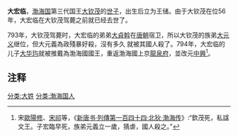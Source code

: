 '''大宏临'''，[[渤海国|渤海国]]第三代国王[[大钦茂|大钦茂]]的[[世子|世子]]，出生后立为王储。由于大钦茂在位56年，大宏临在大钦茂驾薨之前就已经去世了。

793年，大钦茂驾薨时，大宏临的弟弟[[大貞斡|大貞斡]]在[[唐朝|唐朝]]宿卫，所以大钦茂的族弟[[大元义|大元义]]继位，但大元義為政殘暴好殺，沒有多久 就被其國人殺了。794年，大宏临的儿子[[大华玙|大华玙]]就被推戴為渤海國國王，重返渤海國上京[[龍泉府|龍泉府]]，並改元[[中興_(渤海國)|中興]]<ref>宋[[歐陽修|歐陽修]]、[[宋祁|宋祁]]等，《[[s:新唐书/卷219|新唐书·列傳第一百四十四·北狄·渤海传]]》:“欽茂死，私諡文王。子宏臨早死，族弟元義立一歲，猜虐，國人殺之。”</ref>。

==注释==
{{Reflist}}

[[分类:大姓|分类:大姓]]
[[分类:渤海国人|分类:渤海国人]]